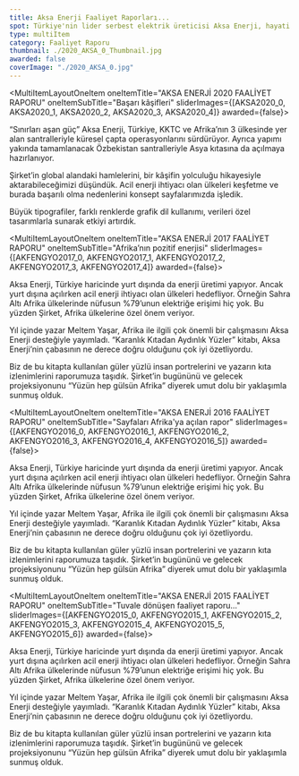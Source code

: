 ```yaml
---
title: Aksa Enerji Faaliyet Raporları...
spot: Türkiye'nin lider serbest elektrik üreticisi Aksa Enerji, hayati bir konuda faaliyet gösteriyor. Kurduğu santrallerle Türkiye ekonomisine değer katan <strong>Şirket'i dünyaya açıldığı bir zaman diliminde paydaşlarıyla buluşturmaya başladık.</strong> Büyük potansiyeli bulunan Aksa Enerji, faaliyet raporlarıyla da global şirket vizyonunu ortaya koymalıydı. Biz de bunu farklı yollarla yansıtmaya devam ediyoruz.
type: multiItem
category: Faaliyet Raporu
thumbnail: ./2020_AKSA_0_Thumbnail.jpg
awarded: false
coverImage: "./2020_AKSA_0.jpg"
---
```




<MultiItemLayoutOneItem oneItemTitle="AKSA ENERJİ 2020 FAALİYET RAPORU" oneItemSubTitle="Başarı kâşifleri" sliderImages={[AKSA2020_0, AKSA2020_1, AKSA2020_2, AKSA2020_3, AKSA2020_4]} awarded={false}>

“Sınırları aşan güç” Aksa Enerji, Türkiye, KKTC ve Afrika’nın 3 ülkesinde yer alan santralleriyle küresel çapta operasyonlarını sürdürüyor. Ayrıca yapımı yakında tamamlanacak Özbekistan santralleriyle Asya kıtasına da açılmaya hazırlanıyor.

Şirket’in global alandaki hamlelerini, bir kâşifin yolculuğu hikayesiyle aktarabileceğimizi düşündük. Acil enerji ihtiyacı olan ülkeleri keşfetme ve burada başarılı olma nedenlerini konsept sayfalarımızda işledik.

Büyük tipografiler, farklı renklerde grafik dil kullanımı, verileri özel tasarımlarla sunarak etkiyi artırdık.

</MultiItemLayoutOneItem>


<MultiItemLayoutOneItem oneItemTitle="AKSA ENERJİ 2017 FAALİYET RAPORU" oneItemSubTitle="Afrika’nın pozitif enerjisi" sliderImages={[AKFENGYO2017_0, AKFENGYO2017_1, AKFENGYO2017_2, AKFENGYO2017_3, AKFENGYO2017_4]} awarded={false}>

Aksa Enerji, Türkiye haricinde yurt dışında da enerji üretimi yapıyor. Ancak yurt dışına açılırken acil enerji ihtiyacı olan ülkeleri hedefliyor. Örneğin Sahra Altı Afrika ülkelerinde nüfusun %79’unun elektriğe erişimi hiç yok. Bu yüzden Şirket, Afrika ülkelerine özel önem veriyor.

Yıl içinde yazar Meltem Yaşar, Afrika ile ilgili çok önemli bir çalışmasını Aksa Enerji desteğiyle yayımladı. “Karanlık Kıtadan Aydınlık Yüzler” kitabı, Aksa Enerji’nin çabasının ne derece doğru olduğunu çok iyi özetliyordu.

Biz de bu kitapta kullanılan güler yüzlü insan portrelerini ve yazarın kıta izlenimlerini raporumuza taşıdık. Şirket’in bugününü ve gelecek projeksiyonunu “Yüzün hep gülsün Afrika” diyerek umut dolu bir yaklaşımla sunmuş olduk.

</MultiItemLayoutOneItem>


<MultiItemLayoutOneItem oneItemTitle="AKSA ENERJİ 2016 FAALİYET RAPORU" oneItemSubTitle="Sayfaları Afrika'ya açılan rapor" sliderImages={[AKFENGYO2016_0, AKFENGYO2016_1, AKFENGYO2016_2, AKFENGYO2016_3, AKFENGYO2016_4, AKFENGYO2016_5]} awarded={false}>

Aksa Enerji, Türkiye haricinde yurt dışında da enerji üretimi yapıyor. Ancak yurt dışına açılırken acil enerji ihtiyacı olan ülkeleri hedefliyor. Örneğin Sahra Altı Afrika ülkelerinde nüfusun %79’unun elektriğe erişimi hiç yok. Bu yüzden Şirket, Afrika ülkelerine özel önem veriyor.

Yıl içinde yazar Meltem Yaşar, Afrika ile ilgili çok önemli bir çalışmasını Aksa Enerji desteğiyle yayımladı. “Karanlık Kıtadan Aydınlık Yüzler” kitabı, Aksa Enerji’nin çabasının ne derece doğru olduğunu çok iyi özetliyordu.

Biz de bu kitapta kullanılan güler yüzlü insan portrelerini ve yazarın kıta izlenimlerini raporumuza taşıdık. Şirket’in bugününü ve gelecek projeksiyonunu “Yüzün hep gülsün Afrika” diyerek umut dolu bir yaklaşımla sunmuş olduk.

</MultiItemLayoutOneItem>


<MultiItemLayoutOneItem oneItemTitle="AKSA ENERJİ 2015 FAALİYET RAPORU" oneItemSubTitle="Tuvale dönüşen faaliyet raporu..." sliderImages={[AKFENGYO2015_0, AKFENGYO2015_1, AKFENGYO2015_2, AKFENGYO2015_3, AKFENGYO2015_4, AKFENGYO2015_5, AKFENGYO2015_6]} awarded={false}>

Aksa Enerji, Türkiye haricinde yurt dışında da enerji üretimi yapıyor. Ancak yurt dışına açılırken acil enerji ihtiyacı olan ülkeleri hedefliyor. Örneğin Sahra Altı Afrika ülkelerinde nüfusun %79’unun elektriğe erişimi hiç yok. Bu yüzden Şirket, Afrika ülkelerine özel önem veriyor.

Yıl içinde yazar Meltem Yaşar, Afrika ile ilgili çok önemli bir çalışmasını Aksa Enerji desteğiyle yayımladı. “Karanlık Kıtadan Aydınlık Yüzler” kitabı, Aksa Enerji’nin çabasının ne derece doğru olduğunu çok iyi özetliyordu.

Biz de bu kitapta kullanılan güler yüzlü insan portrelerini ve yazarın kıta izlenimlerini raporumuza taşıdık. Şirket’in bugününü ve gelecek projeksiyonunu “Yüzün hep gülsün Afrika” diyerek umut dolu bir yaklaşımla sunmuş olduk.

</MultiItemLayoutOneItem>
